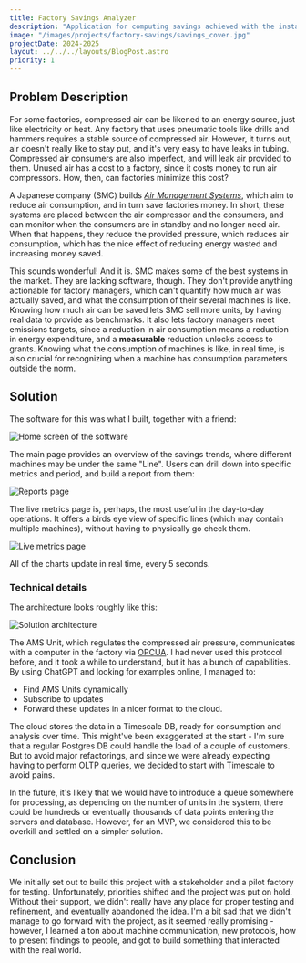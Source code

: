 ```yaml
---
title: Factory Savings Analyzer
description: "Application for computing savings achieved with the installation of specialized units."
image: "/images/projects/factory-savings/savings_cover.jpg"
projectDate: 2024-2025
layout: ../../../layouts/BlogPost.astro
priority: 1
---
```


## Problem Description

For some factories, compressed air can be likened to an energy source, just like electricity or heat. Any factory that uses pneumatic tools like drills and hammers requires a stable source of compressed air. However, it turns out, air doesn't really like to stay put, and it's very easy to have leaks in tubing. Compressed air consumers are also imperfect, and will leak air provided to them. Unused air has a cost to a factory, since it costs money to run air compressors. How, then, can factories minimize this cost?

A Japanese company (SMC) builds [_Air Management Systems_](https://www.smcworld.com/newproducts/en-jp/22/ams/), which aim to reduce air consumption, and in turn save factories money. In short, these systems are placed between the air compressor and the consumers, and can monitor when the consumers are in standby and no longer need air. When that happens, they reduce the provided pressure, which reduces air consumption, which has the nice effect of reducing energy wasted and increasing money saved.

This sounds wonderful! And it is. SMC makes some of the best systems in the market. They are lacking software, though. They don't provide anything actionable for factory managers, which can't quantify how much air was actually saved, and what the consumption of their several machines is like. Knowing how much air can be saved lets SMC sell more units, by having real data to provide as benchmarks. It also lets factory managers meet emissions targets, since a reduction in air consumption means a reduction in energy expenditure, and a **measurable** reduction unlocks access to grants. Knowing what the consumption of machines is like, in real time, is also crucial for recognizing when a machine has consumption parameters outside the norm.

## Solution

The software for this was what I built, together with a friend:

<div class="flex justify-center">
<Image class="w-full xl:w-4/5" src={homescreen} alt="Home screen of the software" />
</div>

The main page provides an overview of the savings trends, where different machines may be under the same "Line". Users can drill down into specific metrics and period, and build a report from them:

<div class="flex justify-center">
<Image class="w-full xl:w-4/5" src={reports} alt="Reports page" />
</div>

The live metrics page is, perhaps, the most useful in the day-to-day operations. It offers a birds eye view of specific lines (which may contain multiple machines), without having to physically go check them. 

<div class="flex justify-center">
<Image class="w-full xl:w-4/5" src={live} alt="Live metrics page" />
</div>

All of the charts update in real time, every 5 seconds.

### Technical details

The architecture looks roughly like this:

<div class="flex justify-center">
<Image class="bg-white rounded-xl dark:bg-[#e4e4e4] dark:invert" src={architecture} alt="Solution architecture" />
</div>

The AMS Unit, which regulates the compressed air pressure, communicates with a computer in the factory via [OPCUA](https://opcfoundation.org/about/opc-technologies/opc-ua/). I had never used this protocol before, and it took a while to understand, but it has a bunch of capabilities. By using ChatGPT and looking for examples online, I managed to:
- Find AMS Units dynamically
- Subscribe to updates
- Forward these updates in a nicer format to the cloud.

The cloud stores the data in a Timescale DB, ready for consumption and analysis over time. This might've been exaggerated at the start - I'm sure that a regular Postgres DB could handle the load of a couple of customers. But to avoid major refactorings, and since we were already expecting having to perform OLTP queries, we decided to start with Timescale to avoid pains.

In the future, it's likely that we would have to introduce a queue somewhere for processing, as depending on the number of units in the system, there could be hundreds or eventually thousands of data points entering the servers and database. However, for an MVP, we considered this to be overkill and settled on a simpler solution.

## Conclusion

We initially set out to build this project with a stakeholder and a pilot factory for testing. Unfortunately, priorities shifted and the project was put on hold. Without their support, we didn't really have any place for proper testing and refinement, and eventually abandoned the idea. I'm a bit sad that we didn't manage to go forward with the project, as it seemed really promising - however, I learned a ton about machine communication, new protocols, how to present findings to people, and got to build something that interacted with the real world.